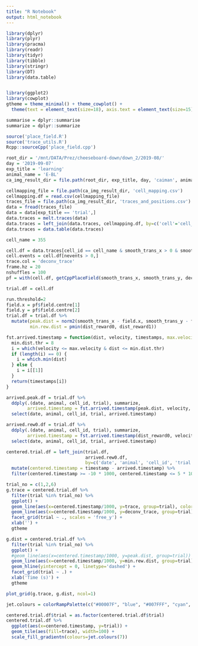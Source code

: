 ```yaml
---
title: "R Notebook"
output: html_notebook
---
```


```r
library(dplyr)
library(plyr)
library(pracma)
library(readr)
library(tidyr)
library(tibble)
library(stringr)
library(DT)
library(data.table)


library(ggplot2)
library(cowplot)
gtheme = theme_minimal() + theme_cowplot() +
  theme(text = element_text(size=18), axis.text = element_text(size=15))

summarise = dplyr::summarise
summarize = dplyr::summarize

source('place_field.R')
source('trace_utils.R')
Rcpp::sourceCpp('place_field.cpp')
```

```r
root_dir = '/mnt/DATA/Prez/cheeseboard-down/down_2/2019-08/'
day = '2019-09-07'
exp_title = 'learning'
animal_name = 'E-BL'
ca_img_result_dir = file.path(root_dir, exp_title, day, 'caiman', animal_name, 'filtered')

cellmapping_file = file.path(ca_img_result_dir, 'cell_mapping.csv')
cellmapping.df = read.csv(cellmapping_file)
traces_file = file.path(ca_img_result_dir, 'traces_and_positions.csv')
data = fread(traces_file)
data = data[exp_title == 'trial',]
data.traces = melt.traces(data)
data.traces = left_join(data.traces, cellmapping.df, by=c('cell'='cell_no'))
data.traces = data.table(data.traces)
```


```r
cell_name = 355

cell.df = data.traces[cell_id == cell_name & smooth_trans_x > 0 & smooth_trans_y > 0,]
cell.events = cell.df[nevents > 0,]
trace.col = 'deconv_trace'
frame.hz = 20
nshuffles = 100
pf = with(cell.df, getCppPlaceField(smooth_trans_x, smooth_trans_y, deconv_trace, nshuffles, frame.hz/2))

trial.df = cell.df
```

```r
run.threshold=2
field.x = pf$field.centre[1]
field.y = pf$field.centre[2]
trial.df = trial.df %>%
  mutate(peak.dist = norm2(smooth_trans_x - field.x, smooth_trans_y - field.y),
         min.rew.dist = pmin(dist_reward0, dist_reward1))

fst.arrived.timestamp = function(dist, velocity, timestamps, max.velocity=100) {
  min.dist.thr = 8
  i = which(velocity <= max.velocity & dist <= min.dist.thr)
  if (length(i) == 0) {
    i = which.min(dist)
  } else {
    i = i[[1]]
  }
  return(timestamps[i])
}

arrived.peak.df = trial.df %>%
  ddply(.(date, animal, cell_id, trial), summarize, 
        arrived.timestamp = fst.arrived.timestamp(peak.dist, velocity, timestamp)) %>%
  select(date, animal, cell_id, trial, arrived.timestamp)

arrived.rew0.df = trial.df %>%
  ddply(.(date, animal, cell_id, trial), summarize, 
        arrived.timestamp = fst.arrived.timestamp(dist_reward0, velocity, timestamp)) %>%
  select(date, animal, cell_id, trial, arrived.timestamp)

centered.trial.df = left_join(trial.df, 
                              arrived.rew0.df, 
                              by=c('date', 'animal', 'cell_id', 'trial')) %>%
  mutate(centered.timestamp = timestamp - arrived.timestamp) %>%
  filter(centered.timestamp >= -10 * 1000, centered.timestamp <= 5 * 1000)

trial_no = c(1,2,6)
g.trace = centered.trial.df %>%
  filter(trial %in% trial_no) %>%
  ggplot() +
  geom_line(aes(x=centered.timestamp/1000, y=trace, group=trial), color='grey20') + 
  geom_line(aes(x=centered.timestamp/1000, y=deconv_trace, group=trial)) + 
  facet_grid(trial ~ ., scales = 'free_y') +
  xlab('') +
  gtheme

g.dist = centered.trial.df %>%
  filter(trial %in% trial_no) %>%
  ggplot() +
  #geom_line(aes(x=centered.timestamp/1000, y=peak.dist, group=trial)) +
  geom_line(aes(x=centered.timestamp/1000, y=min.rew.dist, group=trial), col='red') +
  geom_hline(yintercept = 0, linetype='dashed') +
  facet_grid(trial ~ .) +
  xlab('Time (s)') +
  gtheme

plot_grid(g.trace, g.dist, ncol=1)
```
```r

jet.colours = colorRampPalette(c("#00007F", "blue", "#007FFF", "cyan", "#7FFF7F", "yellow", "#FF7F00", "red", "#7F0000"))

centered.trial.df$trial = as.factor(centered.trial.df$trial)
centered.trial.df %>%
  ggplot(aes(x=centered.timestamp, y=trial)) +
  geom_tile(aes(fill=trace), width=100) +
  scale_fill_gradientn(colours=jet.colours(7))
```

